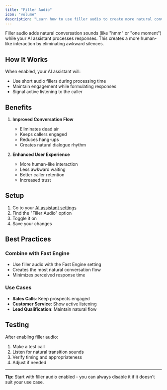 ```yaml
---
title: "Filler Audio"
icon: "volume"
description: "Learn how to use filler audio to create more natural conversations with your AI assistant"
---
```


Filler audio adds natural conversation sounds (like "hmm" or "one moment") while your AI assistant processes responses. This creates a more human-like interaction by eliminating awkward silences.

## How It Works

When enabled, your AI assistant will:

- Use short audio fillers during processing time
- Maintain engagement while formulating responses
- Signal active listening to the caller

## Benefits

1. **Improved Conversation Flow**

   - Eliminates dead air
   - Keeps callers engaged
   - Reduces hang-ups
   - Creates natural dialogue rhythm

2. **Enhanced User Experience**
   - More human-like interaction
   - Less awkward waiting
   - Better caller retention
   - Increased trust

## Setup

1. Go to your [AI assistant settings](/ai-assistants/settings/general#audio-enhancement-settings)
2. Find the "Filler Audio" option
3. Toggle it on
4. Save your changes

## Best Practices

### Combine with Fast Engine

- Use filler audio with the Fast Engine setting
- Creates the most natural conversation flow
- Minimizes perceived response time

### Use Cases

- **Sales Calls**: Keep prospects engaged
- **Customer Service**: Show active listening
- **Lead Qualification**: Maintain natural flow

## Testing

After enabling filler audio:

1. Make a test call
2. Listen for natural transition sounds
3. Verify timing and appropriateness
4. Adjust if needed

---

**Tip:** Start with filler audio enabled - you can always disable it if it doesn't suit your use case.

